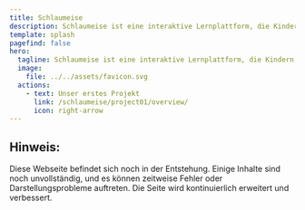 ```yaml
---
title: Schlaumeise
description: Schlaumeise ist eine interaktive Lernplattform, die Kindern und Jugendlichen mithilfe von KI und Projekten rund um heimische Vögel Natur, Umwelt, Informatik und Akustik näherbringt.
template: splash
pagefind: false
hero:
  tagline: Schlaumeise ist eine interaktive Lernplattform, die Kindern und Jugendlichen mithilfe von KI und Projekten rund um heimische Vögel Natur, Umwelt, Informatik und Akustik näherbringt.
  image:
    file: ../../assets/favicon.svg
  actions:
    - text: Unser erstes Projekt
      link: /schlaumeise/project01/overview/
      icon: right-arrow
---
```


## Hinweis:

Diese Webseite befindet sich noch in der Entstehung. Einige Inhalte sind noch unvollständig, und es können zeitweise Fehler oder Darstellungsprobleme auftreten. Die Seite wird kontinuierlich erweitert und verbessert.
